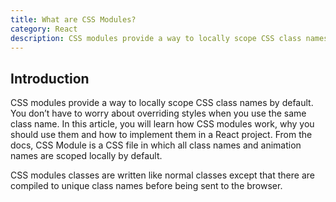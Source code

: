 ```yaml
---
title: What are CSS Modules?
category: React
description: CSS modules provide a way to locally scope CSS class names by default. You don’t have to worry about overriding styles when you use the same class name. In this article, you will learn how CSS modules work, why you should use them and how to implement them in a React project.
---
```

## Introduction
CSS modules provide a way to locally scope CSS class names by default. You don’t have to worry about overriding styles when you use the same class name. In this article, you will learn how CSS modules work, why you should use them and how to implement them in a React project.
From the docs, CSS Module is a CSS file in which all class names and animation names are scoped locally by default.

CSS modules classes are written like normal classes except that there are compiled to unique class names before being sent to the browser.